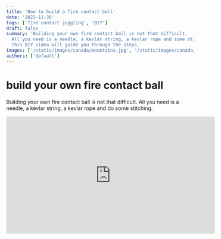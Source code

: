 ```yaml
---
title: 'How to build a fire contact ball'
date: '2022-11-30'
tags: ['fire contact juggling', 'DIY']
draft: false
summary: 'Building your own fire contact ball is not that difficult.
  All you need is a needle, a kevlar string, a kevlar rope and some stitching skills.
  This DIY video will guide you through the steps.'
images: ['/static/images/canada/mountains.jpg', '/static/images/canada/toronto.jpg']
authors: ['default']
---
```


# build your own fire contact ball

Building your own fire contact ball is not that difficult.
All you need is a needle, a kevlar string, a kevlar rope and do some stitching.

<iframe width="560" height="315" src="https://www.youtube.com/embed/PChv8qsmPKg" title="YouTube video player" frameBorder="0" allow="accelerometer; autoplay; clipboard-write; encrypted-media; gyroscope; picture-in-picture" allowFullScreen></iframe>

